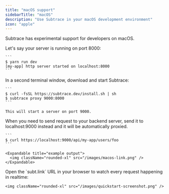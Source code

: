 ```yaml
---
title: "macOS support"
sidebarTitle: "macOS"
description: "Use Subtrace in your macOS development environment"
icon: "apple"
---
```


Subtrace has experimental support for developers on macOS.

<Steps>
  <Step title="Start backend">
    Let's say your server is running on port 8000:

    ```
    $ yarn run dev
    [my-app] http server started on localhost:8000
    ```
  </Step>

  <Step title="Download Subtrace">
    In a second terminal window, download and start Subtrace:

    ```
    $ curl -fsSL https://subtrace.dev/install.sh | sh
    $ subtrace proxy 9000:8000
    ```

    This will start a server on port 9000.
  </Step>

  <Step title="Run proxy">
    When you need to send request to your backend server, send it to
    localhost:9000 instead and it will be automatically proxied.

    ```
    $ curl https://localhost:9000/api/my-app/users/foo
    ```

    <Expandable title="example output">
      <img className="rounded-xl" src="/images/macos-link.png" />
    </Expandable>
  </Step>

  <Step title="Watch">
    Open the `subt.link` URL in your browser to watch every request happening
    in realtime:

    <img className="rounded-xl" src="/images/quickstart-screenshot.png" />
  </Step>
</Steps>

